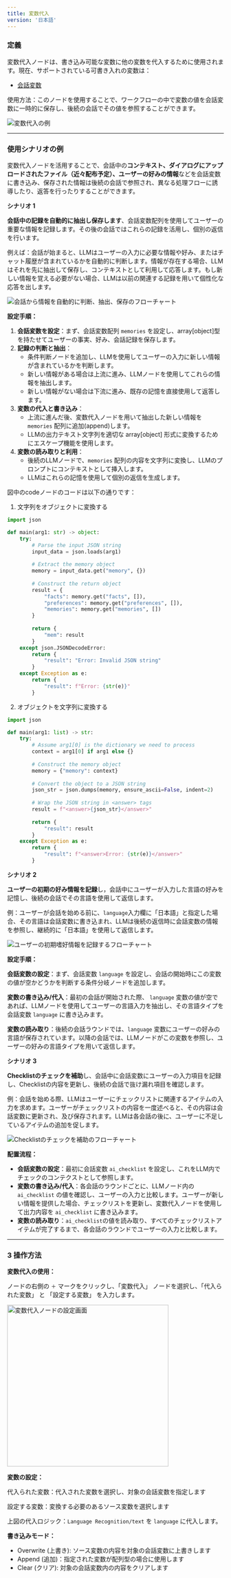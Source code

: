 ```yaml
---
title: 変数代入
version: '日本語'
---
```


### 定義

変数代入ノードは、書き込み可能な変数に他の変数を代入するために使用されます。現在、サポートされている可書き入れの変数は：

* [会話変数](/ja-jp/guides/workflow/concepts)

使用方法：このノードを使用することで、ワークフローの中で変数の値を会話変数に一時的に保存し、後続の会話でその値を参照することができます。

<Frame caption="変数代入の例" width="375">
  <img src="/ja-jp/user-guide/.gitbook/assets/variable-assigner.png" alt="変数代入の例" />
</Frame>

***

### 使用シナリオの例

変数代入ノードを活用することで、会話中の**コンテキスト、ダイアログにアップロードされたファイル（近々配布予定）、ユーザーの好みの情報**などを会話変数に書き込み、保存された情報は後続の会話で参照され、異なる処理フローに誘導したり、返答を行ったりすることができます。

**シナリオ 1**

**会話中の記録を自動的に抽出し保存します**、会話変数配列を使用してユーザーの重要な情報を記録します。その後の会話ではこれらの記録を活用し、個別の返信を行います。

例えば：会話が始まると、LLMはユーザーの入力に必要な情報や好み、またはチャット履歴が含まれているかを自動的に判断します。情報が存在する場合、LLMはそれを先に抽出して保存し、コンテキストとして利用して応答します。もし新しい情報を覚える必要がない場合、LLMは以前の関連する記録を用いて個性化な応答を出します。

<Frame caption="会話から情報を自動的に判断、抽出、保存します">
  <img src="/ja-jp/img/conversational-variables-scenario-01.png" alt="会話から情報を自動的に判断、抽出、保存のフローチャート" />
</Frame>

**設定手順：**

1. **会話変数を設定**：まず、会話変数配列 `memories` を設定し、array\[object]型を持たせてユーザーの事実、好み、会話記録を保存します。
2. **記録の判断と抽出**：
   * 条件判断ノードを追加し、LLMを使用してユーザーの入力に新しい情報が含まれているかを判断します。
   * 新しい情報がある場合は上流に進み、LLMノードを使用してこれらの情報を抽出します。
   * 新しい情報がない場合は下流に進み、既存の記憶を直接使用して返答します。
3. **変数の代入と書き込み**：
   * 上流に進んだ後、変数代入ノードを用いて抽出した新しい情報を `memories` 配列に追加(append)します。
   * LLMの出力テキスト文字列を適切な array\[object] 形式に変換するためにエスケープ機能を使用します。
4. **変数の読み取りと利用**：
   * 後続のLLMノードで、`memories` 配列の内容を文字列に変換し、LLMのプロンプトにコンテキストとして挿入します。
   * LLMはこれらの記憶を使用して個別の返信を生成します。

図中のcodeノードのコードは以下の通りです：

1. 文字列をオブジェクトに変換する

```python
import json

def main(arg1: str) -> object:
    try:
        # Parse the input JSON string
        input_data = json.loads(arg1)
        
        # Extract the memory object
        memory = input_data.get("memory", {})
        
        # Construct the return object
        result = {
            "facts": memory.get("facts", []),
            "preferences": memory.get("preferences", []),
            "memories": memory.get("memories", [])
        }
        
        return {
            "mem": result
        }
    except json.JSONDecodeError:
        return {
            "result": "Error: Invalid JSON string"
        }
    except Exception as e:
        return {
            "result": f"Error: {str(e)}"
        }
```

2. オブジェクトを文字列に変換する

```python
import json

def main(arg1: list) -> str:
    try:
        # Assume arg1[0] is the dictionary we need to process
        context = arg1[0] if arg1 else {}
        
        # Construct the memory object
        memory = {"memory": context}
        
        # Convert the object to a JSON string
        json_str = json.dumps(memory, ensure_ascii=False, indent=2)
        
        # Wrap the JSON string in <answer> tags
        result = f"<answer>{json_str}</answer>"
        
        return {
            "result": result
        }
    except Exception as e:
        return {
            "result": f"<answer>Error: {str(e)}</answer>"
        }
```

**シナリオ 2**

**ユーザーの初期の好み情報を記録**し，会話中にユーザーが入力した言語の好みを記憶し、後続の会話でその言語を使用して返信します。

例：ユーザーが会話を始める前に、`language`入力欄に「日本語」と指定した場合、その言語は会話変数に書き込まれ、LLMは後続の返信時に会話変数の情報を参照し、継続的に「日本語」を使用して返信します。

<Frame caption="ユーザーの初期設定情報を記録する">
  <img src="/ja-jp/img/conversation-var-scenario-1.png" alt="ユーザーの初期嗜好情報を記録するフローチャート" />
</Frame>

**設定手順：**

**会話変数の設定**：まず、会話変数 `language` を設定し、会話の開始時にこの変数の値が空かどうかを判断する条件分岐ノードを追加します。

**変数の書き込み/代入**：最初の会話が開始された際、 `language` 変数の値が空であれば、LLMノードを使用してユーザーの言語入力を抽出し、その言語タイプを会話変数 `language` に書き込みます。

**変数の読み取り**：後続の会話ラウンドでは、`language` 変数にユーザーの好みの言語が保存されています。以降の会話では、LLMノードがこの変数を参照し、ユーザーの好みの言語タイプを用いて返信します。

**シナリオ 3**

**Checklistのチェックを補助**し、会話中に会話変数にユーザーの入力項目を記録し、Checklistの内容を更新し、後続の会話で抜け漏れ項目を確認します。

例：会話を始める際、LLMはユーザーにチェックリストに関連するアイテムの入力を求めます。ユーザーがチェックリストの内容を一度述べると、その内容は会話変数に更新され、及び保存されます。LLMは各会話の後に、ユーザーに不足しているアイテムの追加を促します。

<Frame caption="Checklistのチェックを補助">
  <img src="/ja-jp/img/conversation-var-scenario-2-1.png" alt="Checklistのチェックを補助のフローチャート" />
</Frame>

**配置流程：**

* **会話変数の設定**：最初に会話変数 `ai_checklist` を設定し、これをLLM内でチェックのコンテクストとして参照します。
* **変数の書き込み/代入**：各会話のラウンドごとに、LLMノード内の `ai_checklist` の値を確認し、ユーザーの入力と比較します。ユーザーが新しい情報を提供した場合、チェックリストを更新し、変数代入ノードを使用して出力内容を `ai_checklist` に書き込みます。
* **変数の読み取り**：`ai_checklist`の値を読み取り、すべてのチェックリストアイテムが完了するまで、各会話のラウンドでユーザーの入力と比較します。

***

### 3 操作方法

**変数代入の使用：**

ノードの右側の `＋` マークをクリックし、「変数代入」 ノードを選択し、「代入られた変数」 と 「設定する変数」 を入力します。

<Frame caption="変数代入ノードの設定">
  <img src="/ja-jp/img/language-variable-assigner.png" width="375px" alt="変数代入ノードの設定画面" />
</Frame>

**変数の設定：**

代入られた変数：代入された変数を選択し、対象の会話変数を指定します

設定する変数：変換する必要のあるソース変数を選択します

上図の代入ロジック：`Language Recognition/text` を `language` に代入します。

**書き込みモード：**

* Overwrite (上書き): ソース変数の内容を対象の会話変数に上書きします
* Append (追加)：指定された変数が配列型の場合に使用します
* Clear (クリア): 対象の会話変数内の内容をクリアします